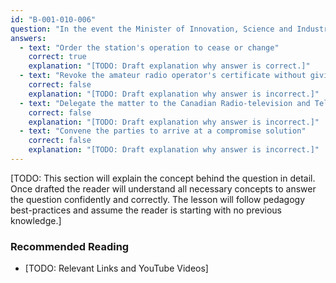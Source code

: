 ```yaml
---
id: "B-001-010-006"
question: "In the event the Minister of Innovation, Science and Industry determines that an amateur radio station causes harmful interference, what are the Minister's powers?"
answers:
  - text: "Order the station's operation to cease or change"
    correct: true
    explanation: "[TODO: Draft explanation why answer is correct.]"
  - text: "Revoke the amateur radio operator's certificate without giving written notice"
    correct: false
    explanation: "[TODO: Draft explanation why answer is incorrect.]"
  - text: "Delegate the matter to the Canadian Radio-television and Telecommunications Commission"
    correct: false
    explanation: "[TODO: Draft explanation why answer is incorrect.]"
  - text: "Convene the parties to arrive at a compromise solution"
    correct: false
    explanation: "[TODO: Draft explanation why answer is incorrect.]"
---
```


[TODO: This section will explain the concept behind the question in detail. Once drafted the reader will understand all necessary concepts to answer the question confidently and correctly. The lesson will follow pedagogy best-practices and assume the reader is starting with no previous knowledge.]

### Recommended Reading

- [TODO: Relevant Links and YouTube Videos]
